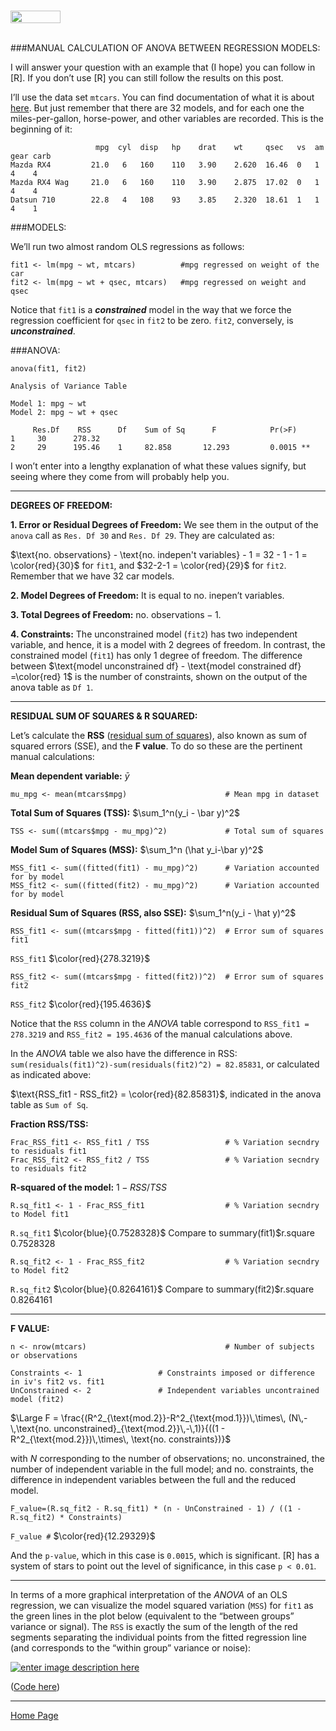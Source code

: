 <br>
<a href="http://rinterested.github.io/statistics/index.html">
<img HEIGHT="20" WIDTH="80" src="https://cloud.githubusercontent.com/assets/9312897/10556783/a27a26fa-745c-11e5-9b1a-2d5bd737387a.PNG"></a>
<br><br>

###MANUAL CALCULATION OF ANOVA BETWEEN REGRESSION MODELS:
<br>

I will answer your question with an example that (I hope) you can follow in [R]. If you don't use [R] you can still follow the results on this post.

I'll use the data set `mtcars`. You can find documentation of what it is about [here][1]. But just remember that there are 32 models, and for each one the miles-per-gallon, horse-power, and other variables are recorded. This is the beginning of it:

                       mpg  cyl  disp   hp    drat    wt     qsec   vs  am gear carb
    Mazda RX4         21.0   6   160    110   3.90    2.620  16.46  0   1    4    4
    Mazda RX4 Wag     21.0   6   160    110   3.90    2.875  17.02  0   1    4    4
    Datsun 710        22.8   4   108    93    3.85    2.320  18.61  1   1    4    1

###MODELS:

We'll run two almost random OLS regressions as follows:

    fit1 <- lm(mpg ~ wt, mtcars)          #mpg regressed on weight of the car
    fit2 <- lm(mpg ~ wt + qsec, mtcars)   #mpg regressed on weight and qsec

Notice that `fit1` is a ***constrained*** model in the way that we force the regression coefficient for `qsec` in `fit2` to be zero. `fit2`, conversely, is ***unconstrained***.

###ANOVA:

    anova(fit1, fit2)

    Analysis of Variance Table

    Model 1: mpg ~ wt
    Model 2: mpg ~ wt + qsec

         Res.Df    RSS      Df    Sum of Sq      F            Pr(>F)   
    1     30      278.32                              
    2     29      195.46    1     82.858       12.293         0.0015 **

I won't enter into a lengthy explanation of what these values signify, but seeing where they come from will probably help you.

---

**DEGREES OF FREEDOM:**

**1. Error or Residual Degrees of Freedom:** We see them in the output of the `anova` call as `Res. Df 30` and `Res. Df 29`. They are calculated as:

$\text{no. observations} - \text{no. indepen't variables} - 1 = 32 - 1 - 1 = \color{red}{30}$ for `fit1`, and $32-2-1 = \color{red}{29}$ for `fit2`. Remember that we have 32 car models.


**2. Model Degrees of Freedom:** It is equal to $\text{no. inepen't variables}.$

**3. Total Degrees of Freedom:** $\text{no. observations} -1.$

**4. Constraints:** The unconstrained model (`fit2`) has two independent variable, and hence, it is a model with $2$ degrees of freedom. In contrast, the constrained model (`fit1`) has only $1$ degree of freedom. The difference between $\text{model unconstrained df} - \text{model constrained df} =\color{red} 1$ is the number of constraints, shown on the output of the anova table as `Df 1`.

---

**RESIDUAL SUM OF SQUARES & R SQUARED:**

Let's calculate the **RSS** ([residual sum of squares](https://en.wikipedia.org/wiki/Residual_sum_of_squares)), also known as sum of squared errors (SSE), and the **F value**. To do so these are the pertinent manual calculations:

**Mean dependent variable:** $\bar y$

    mu_mpg <- mean(mtcars$mpg)                      # Mean mpg in dataset

**Total Sum of Squares (TSS):** $\sum_1^n(y_i - \bar y)^2$

    TSS <- sum((mtcars$mpg - mu_mpg)^2)             # Total sum of squares
    
**Model Sum of Squares (MSS):** $\sum_1^n (\hat y_i-\bar y)^2$

    MSS_fit1 <- sum((fitted(fit1) - mu_mpg)^2)      # Variation accounted for by model
    MSS_fit2 <- sum((fitted(fit2) - mu_mpg)^2)      # Variation accounted for by model
    
**Residual Sum of Squares (RSS, also SSE):** $\sum_1^n(y_i - \hat y)^2$

    RSS_fit1 <- sum((mtcars$mpg - fitted(fit1))^2)  # Error sum of squares fit1

  `RSS_fit1`  $\color{red}{278.3219}$

    RSS_fit2 <- sum((mtcars$mpg - fitted(fit2))^2)  # Error sum of squares fit2
    
`RSS_fit2` $\color{red}{195.4636}$


Notice that the `RSS` column in the *ANOVA* table correspond to `RSS_fit1 = 278.3219` and `RSS_fit2 = 195.4636` of the manual calculations above.

In the *ANOVA* table we also have the difference in RSS: `sum(residuals(fit1)^2)-sum(residuals(fit2)^2) = 82.85831`, or calculated as indicated above: 

$\text{RSS_fit1 - RSS_fit2} = \color{red}{82.85831}$, indicated in the anova table as `Sum of Sq`. 

**Fraction RSS/TSS:**

    Frac_RSS_fit1 <- RSS_fit1 / TSS                 # % Variation secndry to residuals fit1
    Frac_RSS_fit2 <- RSS_fit2 / TSS                 # % Variation secndry to residuals fit2

**R-squared of the model:** $1 - RSS/TSS$
    
    R.sq_fit1 <- 1 - Frac_RSS_fit1                  # % Variation secndry to Model fit1

`R.sq_fit1`      $\color{blue}{0.7528328}$ Compare to summary(fit1)$r.square 0.7528328

    R.sq_fit2 <- 1 - Frac_RSS_fit2                  # % Variation secndry to Model fit2
    
`R.sq_fit2`      $\color{blue}{0.8264161}$ Compare to summary(fit2)$r.square 0.8264161

---

**F VALUE:**

    n <- nrow(mtcars)                               # Number of subjects or observations
    
    Constraints <- 1                 # Constraints imposed or difference in iv's fit2 vs. fit1
    UnConstrained <- 2               # Independent variables uncontrained model (fit2)
    
 $\Large F = \frac{(R^2_{\text{mod.2}}-R^2_{\text{mod.1}})\,\times\, (N\,-\,\text{no. unconstrained}_{\text{mod.2}}\,-\,1)}{((1 - R^2_{\text{mod.2}})\,\times\, \text{no. constraints})}$

with $N$ corresponding to the number of observations; $\text{no. unconstrained}$, the number of independent variable in the full model; and $\text{no. constraints}$, the difference in independent variables between the full and the reduced model.

    F_value=(R.sq_fit2 - R.sq_fit1) * (n - UnConstrained - 1) / ((1 - R.sq_fit2) * Constraints)
    
`F_value #`  $\color{red}{12.29329}$


And the `p-value`, which in this case is `0.0015`, which is significant. [R] has a system of stars to point out the level of significance, in this case `p < 0.01`.

---

In terms of a more graphical interpretation of the *ANOVA* of an OLS regression, we can visualize the model squared variation (`MSS`) for `fit1` as the green lines in the plot below (equivalent to the "between groups" variance or signal). The `RSS` is exactly the sum of the length of the red segments separating the individual points from the fitted regression line (and corresponds to the "within group" variance or noise):

[![enter image description here][3]][3]

([Code here][4])


  [1]: https://stat.ethz.ch/R-manual/R-devel/library/datasets/html/mtcars.html
  [2]: https://www.google.com/url?sa=t&rct=j&q=&esrc=s&source=web&cd=42&cad=rja&uact=8&ved=0CCMQFjABOChqFQoTCPHy17_e8scCFQNpPgod1DEP6g&url=http%3A%2F%2Fwww.researchgate.net%2Fpublictopics.PublicPostFileLoader.html%3Fid%3D54b621c8d5a3f211578b458c%26key%3D622ec75f-69e7-41ae-bd07-6307b9107e1d&usg=AFQjCNHfqwUuS_owQS-bsjgkVlQaS-4ULg&sig2=ibohEyJsgm2klky1uY5b4w
  [3]: http://i.stack.imgur.com/WEvJl.png
  [4]: https://github.com/RInterested/PLOTS/blob/master/LINES%20FROM%20POINTS%20TO%20LINES

---

<a href="http://rinterested.github.io/statistics/index.html">Home Page</a>
